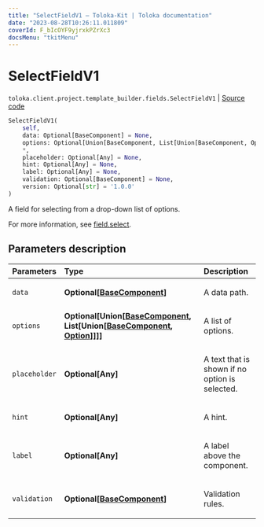 ```yaml
---
title: "SelectFieldV1 — Toloka-Kit | Toloka documentation"
date: "2023-08-28T10:26:11.011809"
coverId: F_bIcOYF9yjrxkPZrXc3
docsMenu: "tkitMenu"
---
```


# SelectFieldV1

`toloka.client.project.template_builder.fields.SelectFieldV1` | [Source code](https://github.com/Toloka/toloka-kit/blob/v1.2.1/src/client/project/template_builder/fields.py#L442)

```python
SelectFieldV1(
    self,
    data: Optional[BaseComponent] = None,
    options: Optional[Union[BaseComponent, List[Union[BaseComponent, Option]]]] = None,
    *,
    placeholder: Optional[Any] = None,
    hint: Optional[Any] = None,
    label: Optional[Any] = None,
    validation: Optional[BaseComponent] = None,
    version: Optional[str] = '1.0.0'
)
```

A field for selecting from a drop-down list of options.

For more information, see [field.select](/docs/template-builder/reference/field.select).

## Parameters description

| Parameters | Type | Description |
| :----------| :----| :-----------|
`data`|**Optional\[[BaseComponent](/docs/toloka-kit/reference/toloka.client.project.template_builder.base.BaseComponent)\]**|<p>A data path.</p>
`options`|**Optional\[Union\[[BaseComponent](/docs/toloka-kit/reference/toloka.client.project.template_builder.base.BaseComponent), List\[Union\[[BaseComponent](/docs/toloka-kit/reference/toloka.client.project.template_builder.base.BaseComponent), [Option](/docs/toloka-kit/reference/toloka.client.project.template_builder.fields.SelectFieldV1.Option)\]\]\]\]**|<p>A list of options.</p>
`placeholder`|**Optional\[Any\]**|<p>A text that is shown if no option is selected.</p>
`hint`|**Optional\[Any\]**|<p>A hint.</p>
`label`|**Optional\[Any\]**|<p>A label above the component.</p>
`validation`|**Optional\[[BaseComponent](/docs/toloka-kit/reference/toloka.client.project.template_builder.base.BaseComponent)\]**|<p>Validation rules.</p>